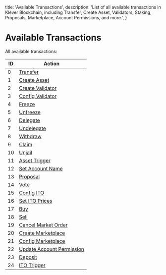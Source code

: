   title: 'Available Transactions',
  description:
    'List of all available transactions in Klever Blockchain, including Transfer, Create Asset, Validators, Staking, Proposals, Marketplace, Account Permissions, and more.',
}

# Available Transactions
All available transactions:

| ID | Action                        |
|----|-------------------------------|
| 0  | [Transfer](/contract-details#transfer)         |
| 1  | [Create Asset](/contract-details#create-asset) |
| 2  | [Create Validator](/contract-details#create-validator) |
| 3  | [Config Validator](/contract-details#config-validator) |
| 4  | [Freeze](/contract-details#freeze)             |
| 5  | [Unfreeze](/contract-details#unfreeze)         |
| 6  | [Delegate](/contract-details#delegate)         |
| 7  | [Undelegate](/contract-details#undelegate)     |
| 8  | [Withdraw](/contract-details#withdraw)         |
| 9  | [Claim](/contract-details#claim)               |
| 10 | [Unjail](/contract-details#unjail)             |
| 11 | [Asset Trigger](/contract-details#asset-trigger) |
| 12 | [Set Account Name](/contract-details#set-account-name) |
| 13 | [Proposal](/contract-details#proposal)         |
| 14 | [Vote](/contract-details#vote)                 |
| 15 | [Config ITO](/contract-details#config-ito)     |
| 16 | [Set ITO Prices](/contract-details#set-ito-prices) |
| 17 | [Buy](/contract-details#buy)                   |
| 18 | [Sell](/contract-details#sell)                 |
| 19 | [Cancel Market Order](/contract-details#cancel-market-order) |
| 20 | [Create Marketplace](/contract-details#create-marketplace) |
| 21 | [Config Marketplace](/contract-details#config-marketplace) |
| 22 | [Update Account Permission](/contract-details#update-account-permission) |
| 23 | [Deposit](/contract-details#deposit)           |
| 24 | [ITO Trigger](/contract-details#ito-trigger)   |


